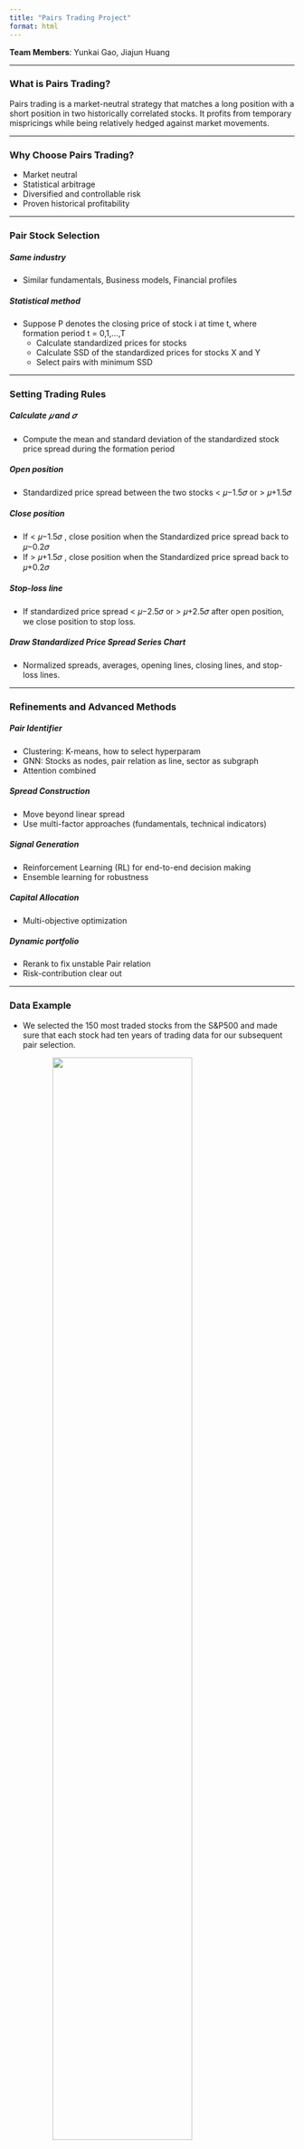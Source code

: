 ```yaml
---
title: "Pairs Trading Project"
format: html
---
```


**Team Members**: Yunkai Gao, Jiajun Huang

---

### What is Pairs Trading?

Pairs trading is a market-neutral strategy that matches a long position with a short position in two historically correlated stocks. It profits from temporary mispricings while being relatively hedged against market movements.

---

### Why Choose Pairs Trading?

- Market neutral
- Statistical arbitrage
- Diversified and controllable risk
- Proven historical profitability

---

### Pair Stock Selection

##### Same industry
- Similar fundamentals, Business models, Financial profiles

##### Statistical method
- Suppose P denotes the closing price of stock i at time t, where formation period t = 0,1,…,T
  - Calculate standardized prices for stocks
  - Calculate SSD of the standardized prices for stocks X and Y
  - Select pairs with minimum SSD

---

### Setting Trading Rules

##### Calculate 𝜇 and 𝜎
- Compute the mean and standard deviation of the standardized stock price spread during the formation period

##### Open position
- Standardized price spread between the two stocks < 𝜇−1.5𝜎 or > 𝜇+1.5𝜎

##### Close position
- If < 𝜇−1.5𝜎 , close position when the Standardized price spread back to 𝜇−0.2𝜎
- If > 𝜇+1.5𝜎 , close position when the Standardized price spread back to 𝜇+0.2𝜎

##### Stop-loss line
  - If standardized price spread < 𝜇−2.5𝜎 or > 𝜇+2.5𝜎 after open position, we close position to stop loss.

##### Draw Standardized Price Spread Series Chart
  - Normalized spreads, averages, opening lines, closing lines, and stop-loss lines.

---

### Refinements and Advanced Methods

##### Pair Identifier
- Clustering: K-means, how to select hyperparam
- GNN: Stocks as nodes, pair relation as line, sector as subgraph
- Attention combined

##### Spread Construction
- Move beyond linear spread
- Use multi-factor approaches (fundamentals, technical indicators)

##### Signal Generation
- Reinforcement Learning (RL) for end-to-end decision making
- Ensemble learning for robustness

##### Capital Allocation
- Multi-objective optimization

##### Dynamic portfolio
- Rerank to fix unstable Pair relation
- Risk-contribution clear out

---

### Data Example

- We selected the 150 most traded stocks from the S&P500 and made sure that each stock had ten years of trading data for our subsequent pair selection.

![](Photo/Stocks.jpg){style="display:block; margin-left:auto; margin-right:auto;" width="70%"}
<p style="text-align:center;">Stocks We Choose</p>

- Here are 10 of the 150 stocks, we used one day of data as an example showing open, high, low, close, volumn.

| stock_idx | date       |  open  |  high  |  low   |  close  |   volume  |
|-----------|------------|--------|--------|--------|---------|-----------|
| AAPL      | 2025-04-08 | 186.70 | 190.34 | 179.62 | 187.90  | 120859994 |
| AMCR      | 2025-04-08 | 16.78  | 17.22  | 16.41  | 17.21   | 42828334  |
| AMD       | 2025-04-08 | 96.72  | 98.66  | 93.52  | 95.22   | 46283727  |
| AMZN      | 2025-04-08 | 185.23 | 186.93 | 178.57 | 183.98  | 58888478  |
| AVGO      | 2025-04-08 | 167.25 | 169.53 | 157.89 | 162.91  | 53127980  |
| BAC       | 2025-04-08 | 55.74  | 56.23  | 54.71  | 55.89   | 42930823  |
| C         | 2025-04-08 | 52.39  | 53.64  | 50.21  | 52.28   | 38929745  |
| CCL       | 2025-04-08 | 17.45  | 18.12  | 16.72  | 17.97   | 27893145  |
| CMCSA     | 2025-04-08 | 40.73  | 41.98  | 39.22  | 40.56   | 35142789  |
| CSCO      | 2025-04-08 | 52.26  | 52.97  | 51.69  | 52.10   | 29473815  |

---

